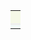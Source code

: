 <div style="clear:both;"></div> 
<table border="0"  cellpadding="6" style="border-collapse: collapse" bordercolor="" width="100%" id="AutoNumber2">
              <tr>
                <td style="padding-left: 4px; padding-right: 4px; padding-top: 3px; padding-bottom: 1px" bgcolor="#F5F8E7"><div style="color:#695F3F;font-size:14px;margin-top:0">'''{{{1}}}'''</div></td>
                <td style="padding-left: 4px; padding-right: 4px; padding-top: 3px; padding-bottom: 1px" align="right" bgcolor="#F5F8E7"><span style="float:right;">{{{3}}} {{ed2|{{{2}}}|}}</span></td>
              </tr>
              <tr>
                <td bgcolor="#F4fefa" style="border-top:3px double #EAEAF4; padding-left: 4px; padding-right: 4px; padding-top: 4px; padding-bottom: 1px; border-left-width:1; border-right-width:1; border-bottom-width:1" colspan="2">